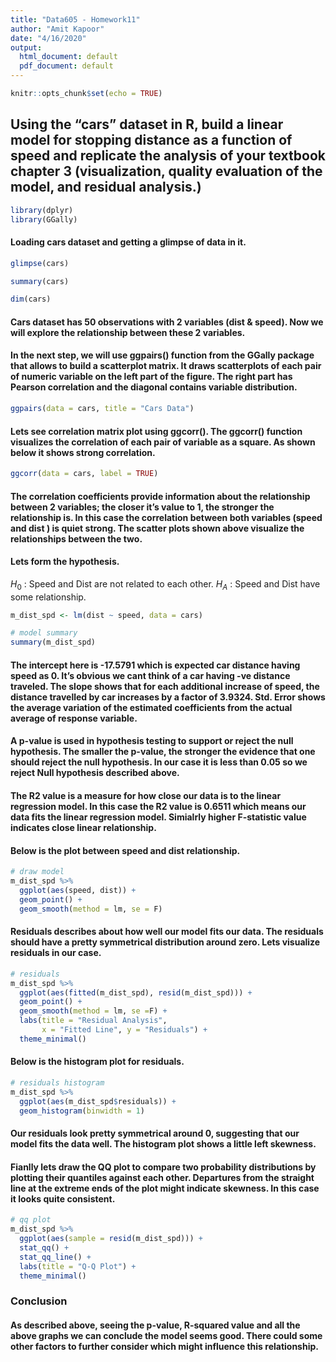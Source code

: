 ```yaml
---
title: "Data605 - Homework11"
author: "Amit Kapoor"
date: "4/16/2020"
output:
  html_document: default
  pdf_document: default
---
```


```r
knitr::opts_chunk$set(echo = TRUE)
```


## Using the “cars” dataset in R, build a linear model for stopping distance as a function of speed and replicate the analysis of your textbook chapter 3 (visualization, quality evaluation of the model, and residual analysis.)

```r
library(dplyr)
library(GGally)
```

#### Loading cars dataset and getting a glimpse of data in it.

```r
glimpse(cars)
```


```r
summary(cars)
```



```r
dim(cars)
```



#### Cars dataset has 50 observations with 2 variables (dist & speed). Now we will explore the relationship between these 2 variables.

#### In the next step, we will use ggpairs() function from the GGally package that allows to build a scatterplot matrix. It draws scatterplots of each pair of numeric variable on the left part of the figure. The right part has Pearson correlation and the diagonal contains variable distribution.



```r
ggpairs(data = cars, title = "Cars Data")
```


#### Lets see correlation matrix plot using ggcorr(). The ggcorr() function visualizes the correlation of each pair of variable as a square. As shown below it shows strong correlation.


```r
ggcorr(data = cars, label = TRUE)
```


#### The correlation coefficients provide information about the relationship between 2 variables; the closer it's value to 1, the stronger the relationship is. In this case the correlation between both variables (speed and dist ) is quiet strong. The scatter plots shown above visualize the relationships between the two.

#### Lets form the hypothesis.

$H_0$ : Speed and Dist are not related to each other.
$H_A$ : Speed and Dist have some relationship.

```r
m_dist_spd <- lm(dist ~ speed, data = cars)

# model summary
summary(m_dist_spd)
```

#### The intercept here is -17.5791  which is expected car distance having speed as 0. It's obvious we cant think of a car having -ve distance traveled. The slope shows that for each additional increase of speed, the distance travelled by car increases by a factor of 3.9324. Std. Error shows the average variation of the estimated coefficients from the actual average of response variable.

#### A p-value is used in hypothesis testing to support or reject the null hypothesis. The smaller the p-value, the stronger the evidence that one should reject the null hypothesis. In our case it is less than 0.05 so we reject Null hypothesis described above.

#### The R2 value is a measure for how close our data is to the linear regression model. In this case the R2 value is 0.6511 which means our data fits the linear regression model. Simialrly higher F-statistic value indicates close linear relationship.

#### Below is the plot between speed and dist relationship.

```r

# draw model
m_dist_spd %>% 
  ggplot(aes(speed, dist)) +
  geom_point() +
  geom_smooth(method = lm, se = F)
```


#### Residuals describes about how well our model fits our data. The residuals should have a pretty symmetrical distribution around zero. Lets visualize residuals in our case.


```r

# residuals
m_dist_spd %>% 
  ggplot(aes(fitted(m_dist_spd), resid(m_dist_spd))) +
  geom_point() +
  geom_smooth(method = lm, se =F) +
  labs(title = "Residual Analysis",
       x = "Fitted Line", y = "Residuals") +
  theme_minimal()
```


#### Below is the histogram plot for residuals.

```r

# residuals histogram
m_dist_spd %>% 
  ggplot(aes(m_dist_spd$residuals)) + 
  geom_histogram(binwidth = 1)

```


#### Our residuals look pretty symmetrical around 0, suggesting that our model fits the data well. The histogram plot shows a little left skewness.

#### Fianlly lets draw the QQ plot to compare two probability distributions by plotting their quantiles against each other. Departures from the straight line at the extreme ends of the plot might indicate skewness. In this case it looks quite consistent.


```r

# qq plot
m_dist_spd %>% 
  ggplot(aes(sample = resid(m_dist_spd))) +
  stat_qq() +
  stat_qq_line() +
  labs(title = "Q-Q Plot") +
  theme_minimal()
```



### Conclusion

#### As described above, seeing the p-value, R-squared value and all the above graphs we can conclude the model seems good. There could some other factors to further consider which might influence this relationship.











